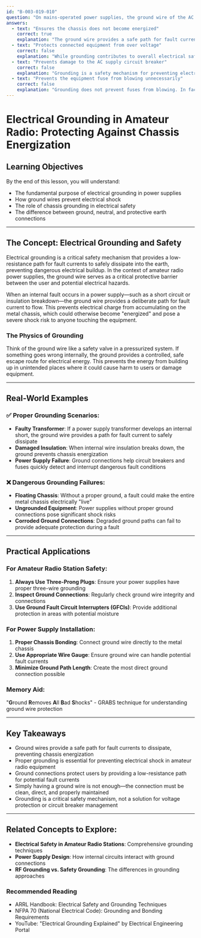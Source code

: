 ```yaml
---
id: "B-003-019-010"
question: "On mains-operated power supplies, the ground wire of the AC line is connected to the power supply chassis. What protection does this provide if a fault occurs in the power supply?"
answers:
  - text: "Ensures the chassis does not become energized"
    correct: true
    explanation: "The ground wire provides a safe path for fault current to dissipate into the earth ground, preventing electrical charge from building up on the metal chassis. This creates a protective mechanism that prevents users from receiving an electrical shock if an internal component fails and creates an unintended electrical connection with the metal chassis."
  - text: "Protects connected equipment from over voltage"
    correct: false
    explanation: "While grounding contributes to overall electrical safety, it does not directly protect connected equipment from voltage spikes or overvoltage conditions. Voltage protection typically requires separate mechanisms like surge protectors or voltage regulation circuits."
  - text: "Prevents damage to the AC supply circuit breaker"
    correct: false
    explanation: "Grounding is a safety mechanism for preventing electrical shock, not a method for protecting circuit breakers. Circuit breakers have their own protective mechanisms based on current load and are designed to interrupt power when excessive current flows."
  - text: "Prevents the equipment fuse from blowing unnecessarily"
    correct: false
    explanation: "Grounding does not prevent fuses from blowing. In fact, a properly functioning ground can help a fuse detect and interrupt dangerous fault currents more quickly, potentially preventing more serious electrical hazards."
---
```


# Electrical Grounding in Amateur Radio: Protecting Against Chassis Energization

## Learning Objectives
By the end of this lesson, you will understand:
- The fundamental purpose of electrical grounding in power supplies
- How ground wires prevent electrical shock
- The role of chassis grounding in electrical safety
- The difference between ground, neutral, and protective earth connections

---

## The Concept: Electrical Grounding and Safety

Electrical grounding is a critical safety mechanism that provides a low-resistance path for fault currents to safely dissipate into the earth, preventing dangerous electrical buildup. In the context of amateur radio power supplies, the ground wire serves as a critical protective barrier between the user and potential electrical hazards.

When an internal fault occurs in a power supply—such as a short circuit or insulation breakdown—the ground wire provides a deliberate path for fault current to flow. This prevents electrical charge from accumulating on the metal chassis, which could otherwise become "energized" and pose a severe shock risk to anyone touching the equipment.

### The Physics of Grounding

Think of the ground wire like a safety valve in a pressurized system. If something goes wrong internally, the ground provides a controlled, safe escape route for electrical energy. This prevents the energy from building up in unintended places where it could cause harm to users or damage equipment.

---

## Real-World Examples

### ✅ Proper Grounding Scenarios:
- **Faulty Transformer**: If a power supply transformer develops an internal short, the ground wire provides a path for fault current to safely dissipate
- **Damaged Insulation**: When internal wire insulation breaks down, the ground prevents chassis energization
- **Power Supply Failure**: Ground connections help circuit breakers and fuses quickly detect and interrupt dangerous fault conditions

### ❌ Dangerous Grounding Failures:
- **Floating Chassis**: Without a proper ground, a fault could make the entire metal chassis electrically "live"
- **Ungrounded Equipment**: Power supplies without proper ground connections pose significant shock risks
- **Corroded Ground Connections**: Degraded ground paths can fail to provide adequate protection during a fault

---

## Practical Applications

### For Amateur Radio Station Safety:
1. **Always Use Three-Prong Plugs**: Ensure your power supplies have proper three-wire grounding
2. **Inspect Ground Connections**: Regularly check ground wire integrity and connections
3. **Use Ground Fault Circuit Interrupters (GFCIs)**: Provide additional protection in areas with potential moisture

### For Power Supply Installation:
1. **Proper Chassis Bonding**: Connect ground wire directly to the metal chassis
2. **Use Appropriate Wire Gauge**: Ensure ground wire can handle potential fault currents
3. **Minimize Ground Path Length**: Create the most direct ground connection possible

### Memory Aid:
"**G**round **R**emoves **A**ll **B**ad **S**hocks" - GRABS technique for understanding ground wire protection

---

## Key Takeaways

- Ground wires provide a safe path for fault currents to dissipate, preventing chassis energization
- Proper grounding is essential for preventing electrical shock in amateur radio equipment
- Ground connections protect users by providing a low-resistance path for potential fault currents
- Simply having a ground wire is not enough—the connection must be clean, direct, and properly maintained
- Grounding is a critical safety mechanism, not a solution for voltage protection or circuit breaker management

---

## Related Concepts to Explore:
- **Electrical Safety in Amateur Radio Stations**: Comprehensive grounding techniques
- **Power Supply Design**: How internal circuits interact with ground connections
- **RF Grounding vs. Safety Grounding**: The differences in grounding approaches

### Recommended Reading
- ARRL Handbook: Electrical Safety and Grounding Techniques
- NFPA 70 (National Electrical Code): Grounding and Bonding Requirements
- YouTube: "Electrical Grounding Explained" by Electrical Engineering Portal